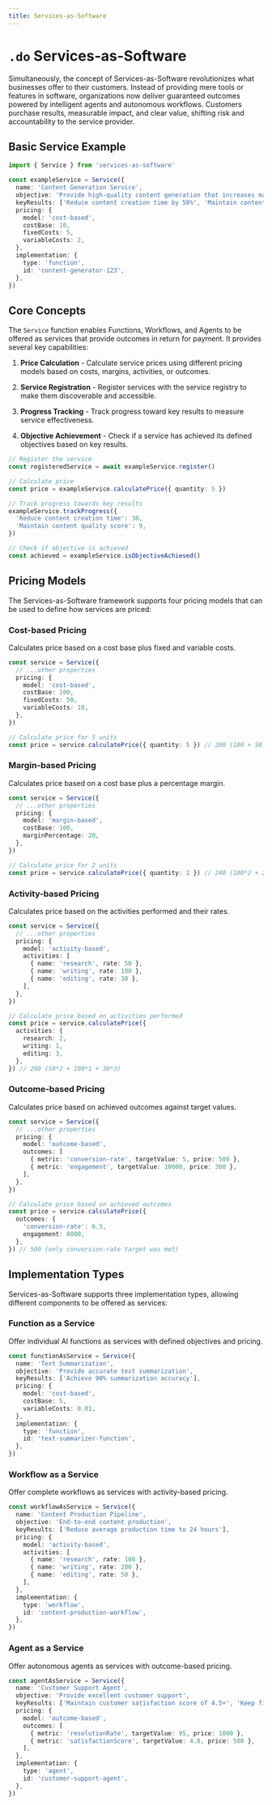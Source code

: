 ```yaml
---
title: Services-as-Software
---
```


# `.do` Services-as-Software

Simultaneously, the concept of Services-as-Software revolutionizes what businesses offer to their customers. Instead of providing mere tools or features in software, organizations now deliver guaranteed outcomes powered by intelligent agents and autonomous workflows. Customers purchase results, measurable impact, and clear value, shifting risk and accountability to the service provider.

## Basic Service Example

```ts
import { Service } from 'services-as-software'

const exampleService = Service({
  name: 'Content Generation Service',
  objective: 'Provide high-quality content generation that increases marketing efficiency',
  keyResults: ['Reduce content creation time by 50%', 'Maintain content quality score of 8+'],
  pricing: {
    model: 'cost-based',
    costBase: 10,
    fixedCosts: 5,
    variableCosts: 2,
  },
  implementation: {
    type: 'function',
    id: 'content-generator-123',
  },
})
```

## Core Concepts

The `Service` function enables Functions, Workflows, and Agents to be offered as services that provide outcomes in return for payment. It provides several key capabilities:

1. **Price Calculation** - Calculate service prices using different pricing models based on costs, margins, activities, or outcomes.

2. **Service Registration** - Register services with the service registry to make them discoverable and accessible.

3. **Progress Tracking** - Track progress toward key results to measure service effectiveness.

4. **Objective Achievement** - Check if a service has achieved its defined objectives based on key results.

```ts
// Register the service
const registeredService = await exampleService.register()

// Calculate price
const price = exampleService.calculatePrice({ quantity: 5 })

// Track progress towards key results
exampleService.trackProgress({
  'Reduce content creation time': 30,
  'Maintain content quality score': 9,
})

// Check if objective is achieved
const achieved = exampleService.isObjectiveAchieved()
```

## Pricing Models

The Services-as-Software framework supports four pricing models that can be used to define how services are priced:

### Cost-based Pricing

Calculates price based on a cost base plus fixed and variable costs.

```ts
const service = Service({
  // ...other properties
  pricing: {
    model: 'cost-based',
    costBase: 100,
    fixedCosts: 50,
    variableCosts: 10,
  },
})

// Calculate price for 5 units
const price = service.calculatePrice({ quantity: 5 }) // 200 (100 + 50 + 10*5)
```

### Margin-based Pricing

Calculates price based on a cost base plus a percentage margin.

```ts
const service = Service({
  // ...other properties
  pricing: {
    model: 'margin-based',
    costBase: 100,
    marginPercentage: 20,
  },
})

// Calculate price for 2 units
const price = service.calculatePrice({ quantity: 2 }) // 240 (100*2 + 20% margin)
```

### Activity-based Pricing

Calculates price based on the activities performed and their rates.

```ts
const service = Service({
  // ...other properties
  pricing: {
    model: 'activity-based',
    activities: [
      { name: 'research', rate: 50 },
      { name: 'writing', rate: 100 },
      { name: 'editing', rate: 30 },
    ],
  },
})

// Calculate price based on activities performed
const price = service.calculatePrice({
  activities: {
    research: 2,
    writing: 1,
    editing: 3,
  },
}) // 290 (50*2 + 100*1 + 30*3)
```

### Outcome-based Pricing

Calculates price based on achieved outcomes against target values.

```ts
const service = Service({
  // ...other properties
  pricing: {
    model: 'outcome-based',
    outcomes: [
      { metric: 'conversion-rate', targetValue: 5, price: 500 },
      { metric: 'engagement', targetValue: 10000, price: 300 },
    ],
  },
})

// Calculate price based on achieved outcomes
const price = service.calculatePrice({
  outcomes: {
    'conversion-rate': 6.5,
    engagement: 8000,
  },
}) // 500 (only conversion-rate target was met)
```

## Implementation Types

Services-as-Software supports three implementation types, allowing different components to be offered as services:

### Function as a Service

Offer individual AI functions as services with defined objectives and pricing.

```ts
const functionAsService = Service({
  name: 'Text Summarization',
  objective: 'Provide accurate text summarization',
  keyResults: ['Achieve 90% summarization accuracy'],
  pricing: {
    model: 'cost-based',
    costBase: 5,
    variableCosts: 0.01,
  },
  implementation: {
    type: 'function',
    id: 'text-summarizer-function',
  },
})
```

### Workflow as a Service

Offer complete workflows as services with activity-based pricing.

```ts
const workflowAsService = Service({
  name: 'Content Production Pipeline',
  objective: 'End-to-end content production',
  keyResults: ['Reduce average production time to 24 hours'],
  pricing: {
    model: 'activity-based',
    activities: [
      { name: 'research', rate: 100 },
      { name: 'writing', rate: 200 },
      { name: 'editing', rate: 50 },
    ],
  },
  implementation: {
    type: 'workflow',
    id: 'content-production-workflow',
  },
})
```

### Agent as a Service

Offer autonomous agents as services with outcome-based pricing.

```ts
const agentAsService = Service({
  name: 'Customer Support Agent',
  objective: 'Provide excellent customer support',
  keyResults: ['Maintain customer satisfaction score of 4.5+', 'Keep first response time under 5 minutes'],
  pricing: {
    model: 'outcome-based',
    outcomes: [
      { metric: 'resolutionRate', targetValue: 95, price: 1000 },
      { metric: 'satisfactionScore', targetValue: 4.8, price: 500 },
    ],
  },
  implementation: {
    type: 'agent',
    id: 'customer-support-agent',
  },
})
```
